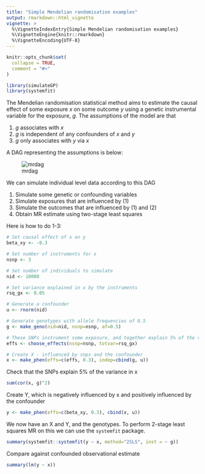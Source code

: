 ```yaml
---
title: "Simple Mendelian randomisation examples"
output: rmarkdown::html_vignette
vignette: >
  %\VignetteIndexEntry{Simple Mendelian randomisation examples}
  %\VignetteEngine{knitr::rmarkdown}
  %\VignetteEncoding{UTF-8}
---
```


```r
knitr::opts_chunk$set(
  collapse = TRUE,
  comment = "#>"
)
```

```r
library(simulateGP)
library(systemfit)
```

The Mendelian randomisation statistical method aims to estimate the causal effect of some exposure $x$ on some outcome $y$ using a genetic instrumental variable for the exposure, $g$. The assumptions of the model are that

1. $g$ associates with $x$
2. $g$ is independent of any confounders of $x$ and $y$
3. $g$ only associates with $y$ via $x$

A DAG representing the assumptions is below:

![mrdag](mrdag.png)

We can simulate individual level data according to this DAG

1. Simulate some genetic or confounding variables
2. Simulate exposures that are influenced by (1)
3. Simulate the outcomes that are influenced by (1) and (2)
4. Obtain MR estimate using two-stage least squares

Here is how to do 1-3:

```r
# Set causal effect of x on y
beta_xy <- -0.3

# Set number of instruments for x
nsnp <- 3

# Set number of individuals to simulate
nid <- 10000

# Set variance explained in x by the instruments
rsq_gx <- 0.05

# Generate a confounder
u <- rnorm(nid)

# Generate genotypes with allele frequencies of 0.5
g <- make_geno(nid=nid, nsnp=nsnp, af=0.5)

# These SNPs instrument some exposure, and together explain 5% of the variance
effs <- choose_effects(nsnp=nsnp, totvar=rsq_gx)

# Create X - influenced by snps and the confounder
x <- make_phen(effs=c(effs, 0.3), indep=cbind(g, u))
```

Check that the SNPs explain 5% of the variance in x

```r
sum(cor(x, g)^2)
```

Create Y, which is negatively influenced by x and positively influenced by the confounder

```r
y <- make_phen(effs=c(beta_xy, 0.3), cbind(x, u))
```

We now have an X and Y, and the genotypes. To perform 2-stage least squares MR on this we can use the `systemfit` package.

```r
summary(systemfit::systemfit(y ~ x, method="2SLS", inst = ~ g))
```

Compare against confounded observational estimate

```r
summary(lm(y ~ x))
```

